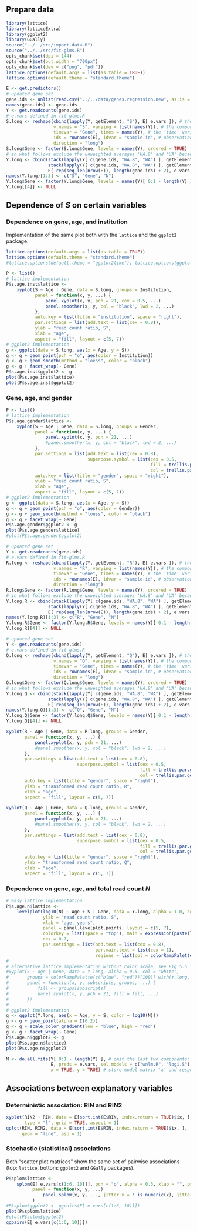 ## Prepare data

```r
library(lattice)
library(latticeExtra)
library(ggplot2)
library(GGally)
source("../../src/import-data.R")
source("../../src/fit-glms.R")
opts_chunk$set(dpi = 144)
opts_chunk$set(out.width = "700px")
opts_chunk$set(dev = c("png", "pdf"))
lattice.options(default.args = list(as.table = TRUE))
lattice.options(default.theme = "standard.theme")
```

```r
E <- get.predictors()
# updated gene set
gene.ids <- unlist(read.csv("../../data/genes.regression.new", as.is = TRUE))
names(gene.ids) <- gene.ids
Y <- get.readcounts(gene.ids)
# e.vars defined in fit-glms.R
S.long <- reshape(cbind(lapply(Y, getElement, "S"), E[ e.vars ]), # the data to be reshaped; e.vars is predifined
                  v.names = "S", varying = list(names(Y)), # the component that varies with genes ('time')
                  timevar = "Gene", times = names(Y), # the 'time' variable, i.e. gene symbol
                  ids = rownames(E), idvar = "sample.id", # observation names: RNA sample ids
                  direction = "long")
S.long$Gene <- factor(S.long$Gene, levels = names(Y), ordered = TRUE)
# in what follows exclude the unweighted averages 'UA.8' and 'UA' because total read count 'N' is not available for those
Y.long <- cbind(stack(lapply(Y[ c(gene.ids, "WA.8", "WA") ], getElement, "S")),
                stack(lapply(Y[ c(gene.ids, "WA.8", "WA") ], getElement, "N")),
                E[ rep(seq_len(nrow(E)), length(gene.ids) + 2), e.vars ])
names(Y.long)[1:3] <- c("S", "Gene", "N")
Y.long$Gene <- factor(Y.long$Gene, levels = names(Y)[ 0:1 - length(Y) ], ordered = TRUE)
Y.long[[4]] <- NULL
```

## Dependence of $S$ on certain variables

### Dependence on gene, age, and institution

Implementation of the same plot both with the `lattice` and the `ggplot2` package.
```r
lattice.options(default.args = list(as.table = TRUE))
lattice.options(default.theme = "standard.theme")
#lattice.options(default.theme = "ggplot2like"); lattice.options(ggplot2like.opts())
```
```r
P <- list()
# lattice implementation
P$s.age.inst$lattice <-
    xyplot(S ~ Age | Gene, data = S.long, groups = Institution,
           panel = function(x, y, ...) {
               panel.xyplot(x, y, pch = 21, cex = 0.5, ...)
               panel.smoother(x, y, col = "black", lwd = 2, ...)
           },
           auto.key = list(title = "institution", space = "right"),
           par.settings = list(add.text = list(cex = 0.8)),
           ylab = "read count ratio, S",
           xlab = "age",
           aspect = "fill", layout = c(5, 7))
# ggplot2 implementation
g <- ggplot(data = S.long, aes(x = Age, y = S))
g <- g + geom_point(pch = "o", aes(color = Institution))
g <- g + geom_smooth(method = "loess", color = "black")
g <- g + facet_wrap(~ Gene)
P$s.age.inst$ggplot2 <- g
plot(P$s.age.inst$lattice)
plot(P$s.age.inst$ggplot2)
```

### Gene, age, and gender

```r
P <- list()
# lattice implementation
P$s.age.gender$lattice <-
    xyplot(S ~ Age | Gene, data = S.long, groups = Gender,
           panel = function(x, y, ...) {
               panel.xyplot(x, y, pch = 21, ...)
               #panel.smoother(x, y, col = "black", lwd = 2, ...)
           },
           par.settings = list(add.text = list(cex = 0.8),
                               superpose.symbol = list(cex = 0.5,
                                                       fill = trellis.par.get("superpose.symbol")$fill[c(2, 1)],
                                                       col = trellis.par.get("superpose.symbol")$col[c(2, 1)])),
           auto.key = list(title = "gender", space = "right"),
           ylab = "read count ratio, S",
           xlab = "age",
           aspect = "fill", layout = c(5, 7))
# ggplot2 implementation
g <- ggplot(data = S.long, aes(x = Age, y = S))
g <- g + geom_point(pch = "o", aes(color = Gender))
g <- g + geom_smooth(method = "loess", color = "black")
g <- g + facet_wrap(~ Gene)
P$s.age.gender$ggplot2 <- g
plot(P$s.age.gender$lattice)
#plot(P$s.age.gender$ggplot2)
```

```r
# updated gene set
Y <- get.readcounts(gene.ids)
# e.vars defined in fit-glms.R
R.long <- reshape(cbind(lapply(Y, getElement, "R"), E[ e.vars ]), # the data to be reshaped; e.vars is predifined
                  v.names = "R", varying = list(names(Y)), # the component that varies with genes ('time')
                  timevar = "Gene", times = names(Y), # the 'time' variable, i.e. gene symbol
                  ids = rownames(E), idvar = "sample.id", # observation names: RNA sample ids
                  direction = "long")
R.long$Gene <- factor(R.long$Gene, levels = names(Y), ordered = TRUE)
# in what follows exclude the unweighted averages 'UA.8' and 'UA' because total read count 'N' is not available for those
Y.long.R <- cbind(stack(lapply(Y[ c(gene.ids, "WA.8", "WA") ], getElement, "R")),
                stack(lapply(Y[ c(gene.ids, "WA.8", "WA") ], getElement, "N")),
                E[ rep(seq_len(nrow(E)), length(gene.ids) + 2), e.vars ])
names(Y.long.R)[1:3] <- c("R", "Gene", "N")
Y.long.R$Gene <- factor(Y.long.R$Gene, levels = names(Y)[ 0:1 - length(Y) ], ordered = TRUE)
Y.long.R[[4]] <- NULL
```

```r
# updated gene set
Y <- get.readcounts(gene.ids)
# e.vars defined in fit-glms.R
Q.long <- reshape(cbind(lapply(Y, getElement, "Q"), E[ e.vars ]), # the data to be reshaped; e.vars is predifined
                  v.names = "Q", varying = list(names(Y)), # the component that varies with genes ('time')
                  timevar = "Gene", times = names(Y), # the 'time' variable, i.e. gene symbol
                  ids = rownames(E), idvar = "sample.id", # observation names: RNA sample ids
                  direction = "long")
Q.long$Gene <- factor(Q.long$Gene, levels = names(Y), ordered = TRUE)
# in what follows exclude the unweighted averages 'UA.8' and 'UA' because total read count 'N' is not available for those
Y.long.Q <- cbind(stack(lapply(Y[ c(gene.ids, "WA.8", "WA") ], getElement, "Q")),
                stack(lapply(Y[ c(gene.ids, "WA.8", "WA") ], getElement, "N")),
                E[ rep(seq_len(nrow(E)), length(gene.ids) + 2), e.vars ])
names(Y.long.Q)[1:3] <- c("Q", "Gene", "N")
Y.long.Q$Gene <- factor(Y.long.Q$Gene, levels = names(Y)[ 0:1 - length(Y) ], ordered = TRUE)
Y.long.Q[[4]] <- NULL
```

```r
xyplot(R ~ Age | Gene, data = R.long, groups = Gender,
       panel = function(x, y, ...) {
           panel.xyplot(x, y, pch = 21, ...)
           #panel.smoother(x, y, col = "black", lwd = 2, ...)
       },
       par.settings = list(add.text = list(cex = 0.8),
                           superpose.symbol = list(cex = 0.5,
                                                   fill = trellis.par.get("superpose.symbol")$fill[c(2, 1)],
                                                   col = trellis.par.get("superpose.symbol")$col[c(2, 1)])),
       auto.key = list(title = "gender", space = "right"),
       ylab = "transformed read count ratio, R",
       xlab = "age",
       aspect = "fill", layout = c(5, 7))
```

```r
xyplot(Q ~ Age | Gene, data = Q.long, groups = Gender,
       panel = function(x, y, ...) {
           panel.xyplot(x, y, pch = 21, ...)
           #panel.smoother(x, y, col = "black", lwd = 2, ...)
       },
       par.settings = list(add.text = list(cex = 0.8),
                           superpose.symbol = list(cex = 0.5,
                                                   fill = trellis.par.get("superpose.symbol")$fill[c(2, 1)],
                                                   col = trellis.par.get("superpose.symbol")$col[c(2, 1)])),
       auto.key = list(title = "gender", space = "right"),
       ylab = "transformed read count ratio, Q",
       xlab = "age",
       aspect = "fill", layout = c(5, 7))
```
### Dependence on gene, age, and total read count $N$

```r
# easy lattice implementation
P$s.age.n$lattice <-
    levelplot(log10(N) ~ Age + S | Gene, data = Y.long, alpha = 1.0, col = "white",
              ylab = "read count ratio, S",
              xlab = "age, years",
              panel = panel.levelplot.points, layout = c(5, 7),
              colorkey = list(space = "top"), main = expression(paste(log[10], "(total read count)")),
              cex = 0.7,
              par.settings = list(add.text = list(cex = 0.8),
                                  par.main.text = list(cex = 1),
                                  regions = list(col = colorRampPalette(c("blue", "red")))))
#
# alternative lattice implementation without color scale, see Fig 5.5 in 'Lattice: Multivariate Data Visualization with R', http://lmdvr.r-forge.r-project.org
#xyplot(S ~ Age | Gene, data = Y.long, alpha = 0.5, col = "white",
#       groups = colorRampPalette(c("blue", "red"))(100)[ with(Y.long, cut(log10(N), 100, labels = FALSE)) ],
#       panel = function(x, y, subscripts, groups, ...) {
#           fill <- groups[subscripts]
#           panel.xyplot(x, y, pch = 21, fill = fill, ...)
#       })
#
# ggplot2 implementation
g <- ggplot(Y.long, aes(x = Age, y = S, color = log10(N)))
g <- g + geom_point(alpha = I(0.2))
g <- g + scale_color_gradient(low = "blue", high = "red")
g <- g + facet_wrap(~ Gene)
P$s.age.n$ggplot2 <- g
plot(P$s.age.n$lattice)
plot(P$s.age.n$ggplot2)
```

```r
M <- do.all.fits(Y[ 0:1 - length(Y) ], # omit the last two components: "UA.8" and "UA"
                 E, preds = e.vars, sel.models = c("wnlm.R", "logi.S"),
                 x = TRUE, y = TRUE) # store model matrix 'x' and response 'y'
```

## Associations between explanatory variables

### Deterministic association: RIN and RIN2

```r
xyplot(RIN2 ~ RIN, data = E[sort.int(E$RIN, index.return = TRUE)$ix, ],
       type = "l", grid = TRUE, aspect = 1)
qplot(RIN, RIN2, data = E[sort.int(E$RIN, index.return = TRUE)$ix, ],
      geom = "line", asp = 1)
```

### Stochastic (statistical) associations

Both "scatter plot matrices" show the same set of pairwise associations (top: `lattice`, bottom: `ggplot2` and `GGally` packages).

```r
P$splom$lattice <-
    splom(E[ e.vars[c(1:6, 10)]], pch = "o", alpha = 0.3, xlab = "", pscales=0,
          panel = function(x, y, ...)
              panel.splom(x, y, ..., jitter.x = ! is.numeric(x), jitter.y = ! is.numeric(y))
          )
#P$splom$ggplot2 <- ggpairs(E[ e.vars[c(1:6, 10)]])
plot(P$splom$lattice)
#plot(P$splom$ggplot2)
ggpairs(E[ e.vars[c(1:6, 10)]])
```
